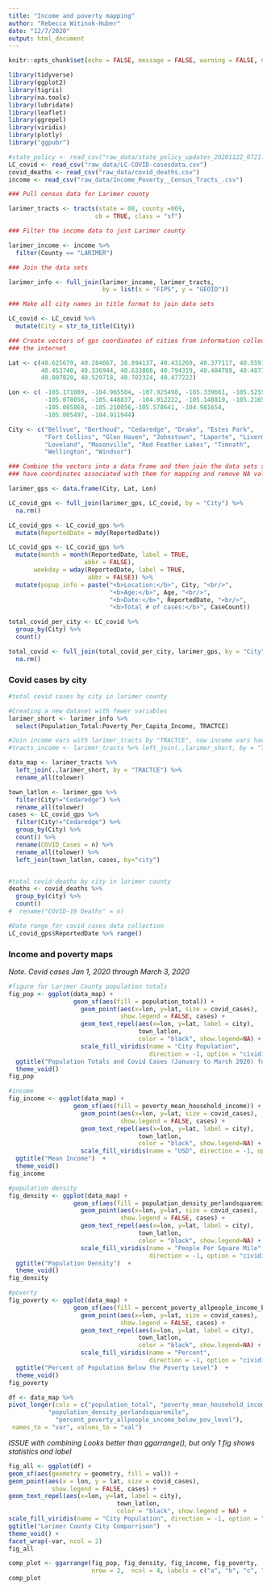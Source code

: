 ```yaml
---
title: "Income and poverty mapping"
author: "Rebecca Witinok-Huber"
date: "12/7/2020"
output: html_document
---
```


```r
knitr::opts_chunk$set(echo = FALSE, message = FALSE, warning = FALSE, CB = FALSE)
```


```r
library(tidyverse)
library(ggplot2)
library(tigris)
library(na.tools)
library(lubridate)
library(leaflet)
library(ggrepel)
library(viridis)
library(plotly)
library("ggpubr")

#state_policy <- read_csv("raw_data/state_policy_updates_20201122_0721.csv")
LC_covid <- read_csv("raw_data/LC-COVID-casesdata.csv")
covid_deaths <- read_csv("raw_data/covid_deaths.csv")
income <- read_csv("raw_data/Income_Poverty__Census_Tracts_.csv")

### Pull census data for Larimer county 

larimer_tracts <- tracts(state = 08, county =069, 
                        cb = TRUE, class = "sf")
```


```r
### Filter the income data to just Larimer county

larimer_income <- income %>%
  filter(County == "LARIMER")

### Join the data sets 

larimer_info <- full_join(larimer_income, larimer_tracts, 
                          by = list(x = "FIPS", y = "GEOID"))

### Make all city names in title format to join data sets

LC_covid <- LC_covid %>% 
  mutate(City = str_to_title(City))

### Create vectors of gps coordinates of cities from information collected from
### the internet

Lat <- c(40.625679, 40.284667, 38.894137, 40.431269, 40.377117, 40.559167, 
         40.453740, 40.336944, 40.633808, 40.794319, 40.404789, 40.487171,
         40.807820, 40.529718, 40.702324, 40.477222)

Lon <- c( -105.171089, -104.965504, -107.925498, -105.339661, -105.525514,
          -105.078056, -105.448837, -104.912222, -105.148819, -105.216579,
          -105.085868, -105.210056,-105.578641, -104.981654, 
          -105.005497, -104.911944)

City <- c("Bellvue", "Berthoud", "Cedaredge", "Drake", "Estes Park",
          "Fort Collins", "Glen Haven", "Johnstown", "Laporte", "Livermore",
          "Loveland", "Masonville", "Red Feather Lakes", "Timnath", 
          "Wellington", "Windsor")

### Combine the vectors into a data frame and then join the data sets so cities
### have coordinates associated with them for mapping and remove NA values

larimer_gps <- data.frame(City, Lat, Lon)

LC_covid_gps <- full_join(larimer_gps, LC_covid, by = "City") %>% 
  na.rm()

LC_covid_gps <- LC_covid_gps %>% 
  mutate(ReportedDate = mdy(ReportedDate)) 

LC_covid_gps <- LC_covid_gps %>% 
  mutate(month = month(ReportedDate, label = TRUE,
                     abbr = FALSE),
       weekday = wday(ReportedDate, label = TRUE,
                      abbr = FALSE)) %>% 
  mutate(popup_info = paste("<b>Location:</b>", City, "<br/>",
                            "<b>Age:</b>", Age, "<br/>",
                            "<b>Date:</b>", ReportedDate, "<br/>",
                            "<b>Total # of cases:</b>", CaseCount))

total_covid_per_city <- LC_covid %>% 
  group_by(City) %>% 
  count()

total_covid <- full_join(total_covid_per_city, larimer_gps, by = "City") %>% 
  na.rm()
```


### Covid cases by city


```r
#total covid cases by city in larimer county

#Creating a new dataset with fewer variables
larimer_short <- larimer_info %>%
  select(Population_Total:Poverty_Per_Capita_Income, TRACTCE)

#Join income vars with larimer_tracts by "TRACTCE", now income vars have coords
#tracts_income <- larimer_tracts %>% left_join(.,larimer_short, by = "TRACTCE") 

data_map <- larimer_tracts %>% 
  left_join(.,larimer_short, by = "TRACTCE") %>%
  rename_all(tolower)

town_latlon <- larimer_gps %>%
  filter(City!="Cedaredge") %>%
  rename_all(tolower)
cases <- LC_covid_gps %>%
  filter(City!="Cedaredge") %>%
  group_by(City) %>%
  count() %>%
  rename(COVID_Cases = n) %>%
  rename_all(tolower) %>%
  left_join(town_latlon, cases, by="city")


#total covid deaths by city in larimer county
deaths <- covid_deaths %>%
  group_by(city) %>%
  count() 
#  rename("COVID-19 Deaths" = n) 

#Date range for covid cases data collection
LC_covid_gps$ReportedDate %>% range()
```


### Income and poverty maps

*Note. Covid cases Jan 1, 2020 through March 3, 2020*

```r
#figure for Larimer County population totals
fig_pop <- ggplot(data_map) +
                  geom_sf(aes(fill = population_total)) +
                    geom_point(aes(x=lon, y=lat, size = covid_cases),
                               show.legend = FALSE, cases) +
                    geom_text_repel(aes(x=lon, y=lat, label = city),
                                    town_latlon,
                                    color = "black", show.legend=NA) +
                    scale_fill_viridis(name = "City Population", 
                                       direction = -1, option = "cividis")+
  ggtitle("Population Totals and Covid Cases (January to March 2020) for Larimer County")  +
  theme_void()
fig_pop

#income                                 
fig_income <- ggplot(data_map) +
                  geom_sf(aes(fill = poverty_mean_household_income)) +
                    geom_point(aes(x=lon, y=lat, size = covid_cases),
                               show.legend = FALSE, cases) +
                    geom_text_repel(aes(x=lon, y=lat, label = city),
                                    town_latlon,
                                    color = "black", show.legend=NA) +
                    scale_fill_viridis(name = "USD", direction = -1, option = "cividis") +
  ggtitle("Mean Income")  +
  theme_void()
fig_income

#population density
fig_density <- ggplot(data_map) +
                  geom_sf(aes(fill = population_density_perlandsquaremile)) +
                    geom_point(aes(x=lon, y=lat, size = covid_cases),
                               show.legend = FALSE, cases) +
                    geom_text_repel(aes(x=lon, y=lat, label = city),
                                    town_latlon,
                                    color = "black", show.legend=NA) +
                    scale_fill_viridis(name = "People Per Square Mile", 
                                       direction = -1, option = "cividis") +
  ggtitle("Population Density")  +
  theme_void()
fig_density    

#poverty
fig_poverty <- ggplot(data_map) +
                  geom_sf(aes(fill = percent_poverty_allpeople_income_below_pov_level)) +
                    geom_point(aes(x=lon, y=lat, size = covid_cases),
                               show.legend = FALSE, cases) +
                    geom_text_repel(aes(x=lon, y=lat, label = city),
                                    town_latlon,
                                    color = "black", show.legend=NA) +
                    scale_fill_viridis(name = "Percent", 
                                       direction = -1, option = "cividis") +
  ggtitle("Percent of Population Below the Poverty Level")  +
  theme_void()
fig_poverty   
```

```r
df <- data_map %>%
pivot_longer(cols = c("population_total", "poverty_mean_household_income",
           "population_density_perlandsquaremile",
             "percent_poverty_allpeople_income_below_pov_level"),
 names_to = "var", values_to = "val")
```


*ISSUE with combining*
*Looks better than ggarrange(), but only 1 fig shows statistics and label*

```r
fig_all <- ggplot(df) +
geom_sf(aes(geometry = geometry, fill = val)) +
geom_point(aes(x = lon, y = lat, size = covid_cases),
            show.legend = FALSE, cases) +
geom_text_repel(aes(x=lon, y=lat, label = city),
                              town_latlon,
                              color = "black", show.legend = NA) +
scale_fill_viridis(name = "City Population", direction = -1, option = "cividis") +
ggtitle("Larimer County City Comparrison")  +
theme_void() +
facet_wrap(~var, ncol = 2)
fig_all
```


```r
comp_plot <- ggarrange(fig_pop, fig_density, fig_income, fig_poverty,
                       nrow = 2,  ncol = 4, labels = c("a", "b", "c", "d"))
comp_plot
```
